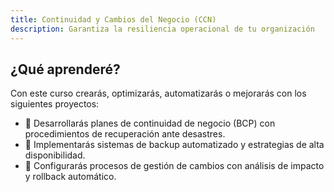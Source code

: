 ```yaml
---
title: Continuidad y Cambios del Negocio (CCN)
description: Garantiza la resiliencia operacional de tu organización
---
```


## ¿Qué aprenderé?

Con este curso crearás, optimizarás, automatizarás o mejorarás con los siguientes proyectos:

- 🚀  Desarrollarás planes de continuidad de negocio (BCP) con procedimientos de recuperación ante desastres.
- 🚀  Implementarás sistemas de backup automatizado y estrategias de alta disponibilidad.
- 🚀  Configurarás procesos de gestión de cambios con análisis de impacto y rollback automático.